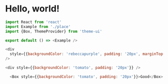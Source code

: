 # Hello, world!

```js
import React from 'react'
import Example from './place'
import {Box, ThemeProvider} from 'theme-ui'

export default () => <Example />
```

```js render=true
<div
  style={{backgroundColor: 'rebeccapurple', padding: '20px', marginTop: '20px'}}
/>
```

```js live=true
<div style={{backgroundColor: 'tomato', padding: '20px'}} />
```

```js live=true
  <Box style={{backgroundColor: 'tomato', padding: '20px'}}>Good</Box>
```